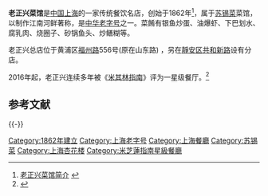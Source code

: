 {{中国非物质文化遗产
|级别 = 省
|省区市 = 上海市
|名称 = 老正兴本帮菜肴传统烹饪技艺
|图片 = 苏州太监弄上海老正兴菜馆.JPG
|说明 = 苏州[[太监弄|太监弄]]上海老正兴菜馆
|申报地区或单位 = [[黄浦区|黄浦区]]
|分类 = 传统技艺
|序号 = 148
|编号项目 = Ⅷ-48
|登录时间 = 2011年
}}
'''老正兴菜馆'''是[[中国|中国]][[上海|上海]]的一家传统餐饮名店，创始于1862年<ref>[http://www.5177.com.cn/main2.php 老正兴菜馆简介] {{webarchive|url=https://web.archive.org/web/20090913100122/http://www.5177.com.cn/main2.php |date=2009-09-13 }}</ref>，属于[[苏锡菜|苏锡菜]]菜馆，以制作江南河鲜著称，是[[中华老字号|中华老字号]]之一。菜餚有银鱼炒蛋、油爆虾、下巴划水、腐乳肉、烧圈子、砂锅鱼头、炒鳝糊等。

老正兴总店位于黄浦区[[福州路|福州路]]556号(原在山东路) ，另在[[靜安区|靜安区]][[共和新路|共和新路]]设有分店。

2016年起，老正兴连续多年被《[[米其林指南|米其林指南]]》评为一星级餐厅。<ref>{{cite web|url=https://new.qq.com/omn/20190920/20190920A0DKPA00.html|title=上海传统特色餐厅老正兴蝉联四年米其林一星餐厅|website=腾讯|date=2019-09-20|access-date=2022-02-02|archive-date=2022-02-02|archive-url=https://web.archive.org/web/20220202142643/https://new.qq.com/omn/20190920/20190920A0DKPA00.html|dead-url=no}}</ref>

== 参考文献 ==
{{Reflist|2}}

{{-}}
{{上海饮食}}

[[Category:1862年建立|Category:1862年建立]]
[[Category:上海老字号|Category:上海老字号]]
[[Category:上海餐廳|Category:上海餐廳]]
[[Category:苏锡菜|Category:苏锡菜]]
[[Category:上海杏花楼|Category:上海杏花楼]]
[[Category:米芝蓮指南星級餐廳|Category:米芝蓮指南星級餐廳]]